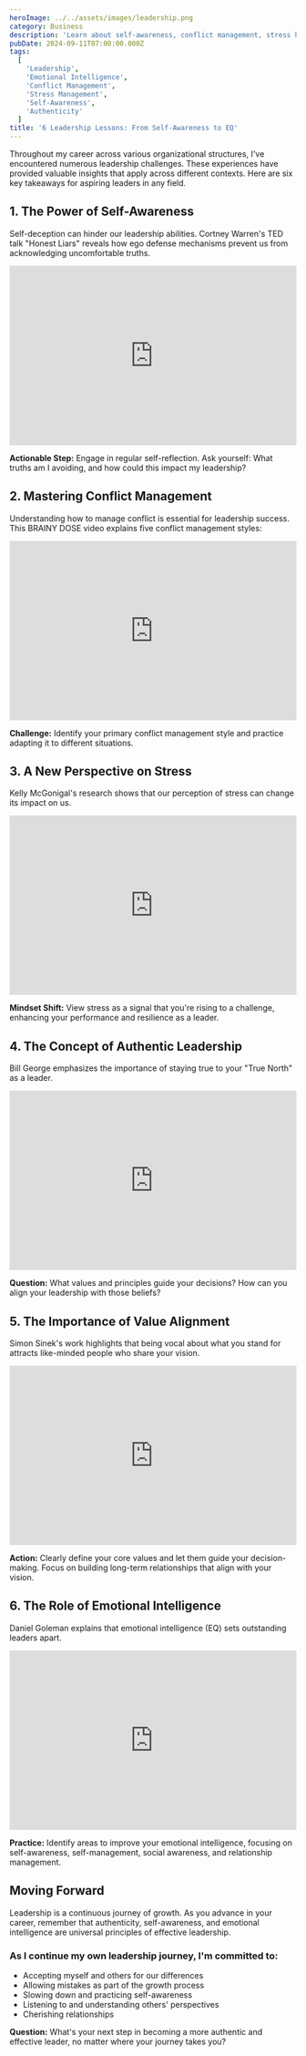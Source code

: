 ```yaml
---
heroImage: ../../assets/images/leadership.png
category: Business
description: 'Learn about self-awareness, conflict management, stress handling, authentic leadership, value alignment, and emotional intelligence to become a more effective leader.'
pubDate: 2024-09-11T07:00:00.000Z
tags:
  [
    'Leadership',
    'Emotional Intelligence',
    'Conflict Management',
    'Stress Management',
    'Self-Awareness',
    'Authenticity'
  ]
title: '6 Leadership Lessons: From Self-Awareness to EQ'
---
```


Throughout my career across various organizational structures, I've encountered numerous leadership challenges. These experiences have provided valuable insights that apply across different contexts. Here are six key takeaways for aspiring leaders in any field.

## 1. The Power of Self-Awareness

Self-deception can hinder our leadership abilities. Cortney Warren's TED talk "Honest Liars" reveals how ego defense mechanisms prevent us from acknowledging uncomfortable truths.

<div style='display: flex; justify-content: center;'>
	<iframe
		width='560'
		height='315'
		src='https://www.youtube.com/embed/YpEeSa6zBTE?si=qBCdOVS3tR77uXVC'
		title='Honest Liars - Cortney Warren TED Talk'
		frameborder='0'
		allow='accelerometer; autoplay; clipboard-write; encrypted-media; gyroscope; picture-in-picture; web-share'
		referrerpolicy='strict-origin-when-cross-origin'
		allowfullscreen
	></iframe>
</div>

**Actionable Step:** Engage in regular self-reflection. Ask yourself: What truths am I avoiding, and how could this impact my leadership?

## 2. Mastering Conflict Management

Understanding how to manage conflict is essential for leadership success. This BRAINY DOSE video explains five conflict management styles:

<div style='display: flex; justify-content: center;'>
	<iframe
		width='560'
		height='315'
		src='https://www.youtube.com/embed/0-TfLvMk_kQ'
		title='Conflict Management Styles - BRAINY DOSE'
		frameborder='0'
		allow='accelerometer; autoplay; clipboard-write; encrypted-media; gyroscope; picture-in-picture; web-share'
		allowfullscreen
	></iframe>
</div>

**Challenge:** Identify your primary conflict management style and practice adapting it to different situations.

## 3. A New Perspective on Stress

Kelly McGonigal's research shows that our perception of stress can change its impact on us.

<div style='display: flex; justify-content: center;'>
	<iframe
		width='560'
		height='315'
		src='https://www.youtube.com/embed/RcGyVTAoXEU?si=m9vtvSZDX0M-hpk7'
		title='The Upside of Stress - Kelly McGonigal TED Talk'
		frameborder='0'
		allow='accelerometer; autoplay; clipboard-write; encrypted-media; gyroscope; picture-in-picture; web-share'
		referrerpolicy='strict-origin-when-cross-origin'
		allowfullscreen
	></iframe>
</div>

**Mindset Shift:** View stress as a signal that you're rising to a challenge, enhancing your performance and resilience as a leader.

## 4. The Concept of Authentic Leadership

Bill George emphasizes the importance of staying true to your "True North" as a leader.

<div style='display: flex; justify-content: center;'>
	<iframe
		width='560'
		height='315'
		src='https://www.youtube.com/embed/0TkEA3awGnc?si=LMp15u7Tqn-OgOA0'
		title='True North Leadership - Bill George'
		frameborder='0'
		allow='accelerometer; autoplay; clipboard-write; encrypted-media; gyroscope; picture-in-picture; web-share'
		referrerpolicy='strict-origin-when-cross-origin'
		allowfullscreen
	></iframe>
</div>

**Question:** What values and principles guide your decisions? How can you align your leadership with those beliefs?

## 5. The Importance of Value Alignment

Simon Sinek's work highlights that being vocal about what you stand for attracts like-minded people who share your vision.

<div style='display: flex; justify-content: center;'>
	<iframe
		width='560'
		height='315'
		src='https://www.youtube.com/embed/48hTFYwLeJw?si=igcy8yBXqnbVaZoY'
		title='Simon Sinek - Leadership and Values'
		frameborder='0'
		allow='accelerometer; autoplay; clipboard-write; encrypted-media; gyroscope; picture-in-picture; web-share'
		referrerpolicy='strict-origin-when-cross-origin'
		allowfullscreen
	></iframe>
</div>

**Action:** Clearly define your core values and let them guide your decision-making. Focus on building long-term relationships that align with your vision.

## 6. The Role of Emotional Intelligence

Daniel Goleman explains that emotional intelligence (EQ) sets outstanding leaders apart.

<div style='display: flex; justify-content: center;'>
	<iframe
		width='560'
		height='315'
		src='https://www.youtube.com/embed/cr8sLxde1m8?si=gX30LMHmysHRwdsS'
		title='Daniel Goleman - Emotional Intelligence'
		frameborder='0'
		allow='accelerometer; autoplay; clipboard-write; encrypted-media; gyroscope; picture-in-picture; web-share'
		referrerpolicy='strict-origin-when-cross-origin'
		allowfullscreen
	></iframe>
</div>

**Practice:** Identify areas to improve your emotional intelligence, focusing on self-awareness, self-management, social awareness, and relationship management.

## Moving Forward

Leadership is a continuous journey of growth. As you advance in your career, remember that authenticity, self-awareness, and emotional intelligence are universal principles of effective leadership.

### As I continue my own leadership journey, I'm committed to:

- Accepting myself and others for our differences
- Allowing mistakes as part of the growth process
- Slowing down and practicing self-awareness
- Listening to and understanding others' perspectives
- Cherishing relationships

**Question:** What's your next step in becoming a more authentic and effective leader, no matter where your journey takes you?
